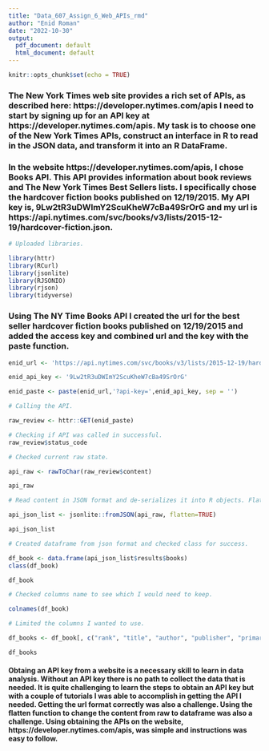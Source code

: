 ---
title: "Data_607_Assign_6_Web_APIs_rmd"
author: "Enid Roman"
date: "2022-10-30"
output:
  pdf_document: default
  html_document: default
---

```{r setup, include=FALSE}
knitr::opts_chunk$set(echo = TRUE)
```

### The New York Times web site provides a rich set of APIs, as described here: https://developer.nytimes.com/apis I need to start by signing up for an API key at https://developer.nytimes.com/apis. My task is to choose one of the New York Times APIs, construct an interface in R to read in the JSON data, and transform it into an R DataFrame.

### In the website https://developer.nytimes.com/apis, I chose Books API. This API provides information about book reviews and The New York Times Best Sellers lists. I specifically chose the hardcover fiction books published on 12/19/2015. My API key is, 9Lw2tR3uDWImY2ScuKheW7cBa49SrOrG and my url is https://api.nytimes.com/svc/books/v3/lists/2015-12-19/hardcover-fiction.json. 

```{r}
# Uploaded libraries.

library(httr)
library(RCurl)
library(jsonlite)
library(RJSONIO)
library(rjson)
library(tidyverse)
```

###  Using The NY Time Books API I created the url for the best seller hardcover fiction books published on 12/19/2015 and added the access key and combined url and the key with the paste function. 


```{r}
enid_url <- 'https://api.nytimes.com/svc/books/v3/lists/2015-12-19/hardcover-fiction.json'

enid_api_key <- '9Lw2tR3uDWImY2ScuKheW7cBa49SrOrG'

enid_paste <- paste(enid_url,'?api-key=',enid_api_key, sep = '')
```



```{r}
# Calling the API.

raw_review <- httr::GET(enid_paste)
```



```{r}
# Checking if API was called in successful.
raw_review$status_code
```

```{r}
# Checked current raw state. 

api_raw <- rawToChar(raw_review$content)

api_raw
```

```{r}
# Read content in JSON format and de-serializes it into R objects. Flattening function remove a level hierarchy from a list (like unlist function).

api_json_list <- jsonlite::fromJSON(api_raw, flatten=TRUE)

api_json_list
```


```{r}
# Created dataframe from json format and checked class for success.

df_book <- data.frame(api_json_list$results$books)
class(df_book)
```
```{r}
df_book
```

```{r}
# Checked columns name to see which I would need to keep. 

colnames(df_book)
```
```{r}
# Limited the columns I wanted to use. 

df_books <- df_book[, c("rank", "title", "author", "publisher", "primary_isbn13", "amazon_product_url")]

df_books
```
#### Obtaing an API key from a website is a necessary skill to learn in data analysis. Without an API key there is no path to collect the data that is needed. It is quite challenging to learn the steps to obtain an API key but with a couple of tutorials I was able to accomplish in getting the API I needed. Getting the url format correctly was also a challenge. Using the flatten function to change the content from raw to dataframe was also a challenge. Using obtaining the APIs on the website, https://developer.nytimes.com/apis, was simple and instructions was easy to follow.
